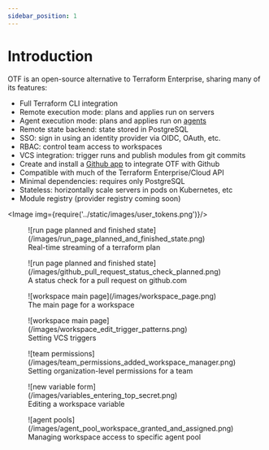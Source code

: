 ```yaml
---
sidebar_position: 1
---
```


# Introduction

OTF is an open-source alternative to Terraform Enterprise, sharing many of its features:

* Full Terraform CLI integration
* Remote execution mode: plans and applies run on servers
* Agent execution mode: plans and applies run on [agents](agents.md)
* Remote state backend: state stored in PostgreSQL
* SSO: sign in using an identity provider via OIDC, OAuth, etc.
* RBAC: control team access to workspaces
* VCS integration: trigger runs and publish modules from git commits
* Create and install a [Github app](github_app.md) to integrate OTF with Github
* Compatible with much of the Terraform Enterprise/Cloud API
* Minimal dependencies: requires only PostgreSQL
* Stateless: horizontally scale servers in pods on Kubernetes, etc
* Module registry (provider registry coming soon)


<Image img={require('../static/images/user_tokens.png')}/>

<figure style={{ border: '1px solid #888', padding: 20 }}>
![run page planned and finished state](/images/run_page_planned_and_finished_state.png)
<figcaption>Real-time streaming of a terraform plan</figcaption>
</figure>

<figure markdown>
![run page planned and finished state](/images/github_pull_request_status_check_planned.png)
<figcaption>A status check for a pull request on github.com</figcaption>
</figure>

<figure markdown>
![workspace main page](/images/workspace_page.png)
<figcaption>The main page for a workspace</figcaption>
</figure>

<figure markdown>
![workspace main page](/images/workspace_edit_trigger_patterns.png)
<figcaption>Setting VCS triggers</figcaption>
</figure>

<figure markdown>
![team permissions](/images/team_permissions_added_workspace_manager.png)
<figcaption>Setting organization-level permissions for a team</figcaption>
</figure>

<figure markdown>
![new variable form](/images/variables_entering_top_secret.png)
<figcaption>Editing a workspace variable</figcaption>
</figure>

<figure markdown>
![agent pools](/images/agent_pool_workspace_granted_and_assigned.png)
<figcaption>Managing workspace access to specific agent pool</figcaption>
</figure>
